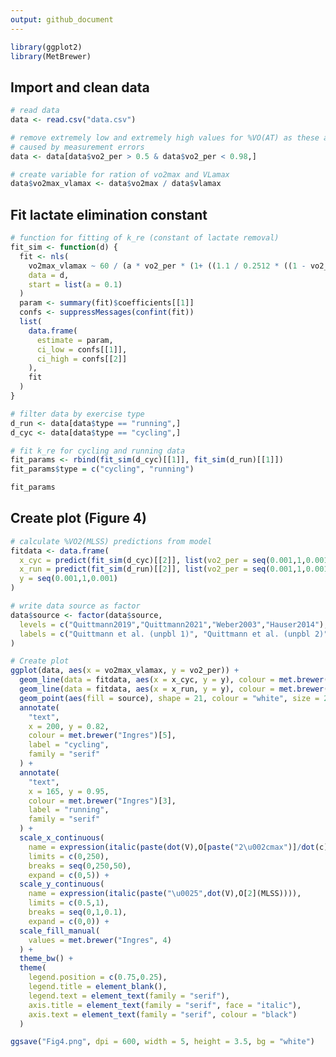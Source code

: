 ```yaml
---
output: github_document
---
```


```r
library(ggplot2)
library(MetBrewer)
```

## Import and clean data

```r
# read data
data <- read.csv("data.csv")

# remove extremely low and extremely high values for %VO(AT) as these are likely
# caused by measurement errors
data <- data[data$vo2_per > 0.5 & data$vo2_per < 0.98,]

# create variable for ration of vo2max and VLamax
data$vo2max_vlamax <- data$vo2max / data$vlamax
```

## Fit lactate elimination constant

```r

# function for fitting of k_re (constant of lactate removal)
fit_sim <- function(d) {
  fit <- nls(
    vo2max_vlamax ~ 60 / (a * vo2_per * (1+ ((1.1 / 0.2512 * ((1 - vo2_per)/ vo2_per)^(1 / 2))^3))), 
    data = d, 
    start = list(a = 0.1)
  )
  param <- summary(fit)$coefficients[[1]]
  confs <- suppressMessages(confint(fit))
  list(
    data.frame(
      estimate = param,
      ci_low = confs[[1]],
      ci_high = confs[[2]]
    ),
    fit
  )
}

# filter data by exercise type
d_run <- data[data$type == "running",]
d_cyc <- data[data$type == "cycling",]

# fit k_re for cycling and running data
fit_params <- rbind(fit_sim(d_cyc)[[1]], fit_sim(d_run)[[1]])
fit_params$type = c("cycling", "running")

fit_params
```

## Create plot (Figure 4)

```r
# calculate %VO2(MLSS) predictions from model
fitdata <- data.frame(
  x_cyc = predict(fit_sim(d_cyc)[[2]], list(vo2_per = seq(0.001,1,0.001))),
  x_run = predict(fit_sim(d_run)[[2]], list(vo2_per = seq(0.001,1,0.001))),
  y = seq(0.001,1,0.001)
)

# write data source as factor
data$source <- factor(data$source,
  levels = c("Quittmann2019","Quittmann2021","Weber2003","Hauser2014"),
  labels = c("Quittmann et al. (unpbl 1)", "Quittmann et al. (unpbl 2)", "Weber (2003)", "Hauser et al. (2014)")
)

# Create plot
ggplot(data, aes(x = vo2max_vlamax, y = vo2_per)) +
  geom_line(data = fitdata, aes(x = x_cyc, y = y), colour = met.brewer("Ingres")[5]) +
  geom_line(data = fitdata, aes(x = x_run, y = y), colour = met.brewer("Ingres")[3]) +
  geom_point(aes(fill = source), shape = 21, colour = "white", size = 2.5) +
  annotate(
    "text",
    x = 200, y = 0.82,
    colour = met.brewer("Ingres")[5],
    label = "cycling",
    family = "serif"
  ) +
  annotate(
    "text",
    x = 165, y = 0.95,
    colour = met.brewer("Ingres")[3],
    label = "running",
    family = "serif"
  ) +
  scale_x_continuous(
    name = expression(italic(paste(dot(V),O[paste("2\u002cmax")]/dot(c),La[max], paste(" (ml\u00b7l\u00b7s\u00b7",min^-1,"\u00b7",kg^-1,"\u00b7",mmol^-1, ")")))),
    limits = c(0,250), 
    breaks = seq(0,250,50),
    expand = c(0,5)) +
  scale_y_continuous(
    name = expression(italic(paste("\u0025",dot(V),O[2](MLSS)))),
    limits = c(0.5,1), 
    breaks = seq(0,1,0.1),
    expand = c(0,0)) +
  scale_fill_manual(
    values = met.brewer("Ingres", 4)
  ) +
  theme_bw() +
  theme(
    legend.position = c(0.75,0.25),
    legend.title = element_blank(),
    legend.text = element_text(family = "serif"),
    axis.title = element_text(family = "serif", face = "italic"),
    axis.text = element_text(family = "serif", colour = "black")
  )

ggsave("Fig4.png", dpi = 600, width = 5, height = 3.5, bg = "white")
```

